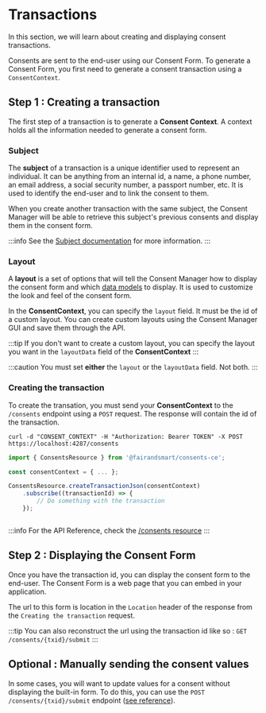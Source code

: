 # Transactions
In this section, we will learn about creating and displaying consent transactions.

Consents are sent to the end-user using our Consent Form. To generate a Consent Form, you first need to generate a consent transaction using a `ConsentContext`.

## Step 1 : Creating a transaction

The first step of a transaction is to generate a **Consent Context**. A context holds all the information needed to generate a consent form.

### Subject
The **subject** of a transaction is a unique identifier used to represent an individual. It can be anything from an internal id, a name, a phone number, an email address, a social security number, a passport number, etc. It is used to identify the end-user and to link the consent to them.

When you create another transaction with the same subject, the Consent Manager will be able to retrieve this subject's previous consents and display them in the consent form.

:::info
See the [Subject documentation](subjects) for more information.
:::

### Layout
A **layout** is a set of options that will tell the Consent Manager how to display the consent form and which [data models](models) to display. It is used to customize the look and feel of the consent form.

In the **ConsentContext**, you can specify the `layout` field. It must be the id of a custom layout. You can create custom layouts using the Consent Manager GUI and save them through the API.

:::tip
If you don't want to create a custom layout, you can specify the layout you want in the `layoutData` field of the **ConsentContext**
:::

:::caution
You must set **either** the `layout` or the `layoutData` field. Not both.
:::

### Creating the transaction

To create the transation, you must send your **ConsentContext** to the `/consents` endpoint using a `POST` request. The response will contain the id of the transaction.


<Tabs>
<TabItem value="http" label="curl">

```http
curl -d "CONSENT_CONTEXT" -H "Authorization: Bearer TOKEN" -X POST https://localhost:4287/consents
```

</TabItem>
<TabItem value="js" label="Consent.js">

```js
import { ConsentsResource } from '@fairandsmart/consents-ce';

const consentContext = { ... };

ConsentsResource.createTransactionJson(consentContext)
    .subscribe((transactionId) => {
        // Do something with the transaction
    });
```

</TabItem>
<TabItem value="java" label="Java">

```java

```
</TabItem>
</Tabs>

:::info
For the API Reference, check the [/consents resource](/apiReference#tag/Consent)
:::

## Step 2 : Displaying the Consent Form

Once you have the transaction id, you can display the consent form to the end-user. The Consent Form is a web page that you can embed in your application.

The url to this form is location in the `Location` header of the response from the `Creating the transaction` request.

:::tip
You can also reconstruct the url using the transaction id like so : `GET /consents/{txid}/submit`
:::

## Optional : Manually sending the consent values

In some cases, you will want to update values for a consent without displaying the built-in form. To do this, you can use the `POST /consents/{txid}/submit` endpoint ([see reference](/apiReference#tag/Consent/paths/~1consents~1%7Btxid%7D~1submit/post)).
